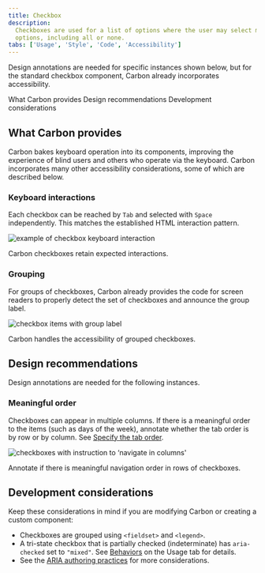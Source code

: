 ```yaml
---
title: Checkbox
description:
  Checkboxes are used for a list of options where the user may select multiple
  options, including all or none.
tabs: ['Usage', 'Style', 'Code', 'Accessibility']
---
```


<PageDescription>

Design annotations are needed for specific instances shown below, but for the
standard checkbox component, Carbon already incorporates accessibility.

</PageDescription>

<AnchorLinks>
  <AnchorLink>What Carbon provides</AnchorLink>
  <AnchorLink>Design recommendations</AnchorLink>
  <AnchorLink>Development considerations</AnchorLink>
</AnchorLinks>

## What Carbon provides

Carbon bakes keyboard operation into its components, improving the experience of
blind users and others who operate via the keyboard. Carbon incorporates many
other accessibility considerations, some of which are described below.

### Keyboard interactions

Each checkbox can be reached by `Tab` and selected with `Space` independently.
This matches the established HTML interaction pattern.

<Row>
<Column colLg={8}>

![example of checkbox keyboard interaction](images/checkbox-accessibility-1.png)

<Caption>Carbon checkboxes retain expected interactions.</Caption>

</Column>
</Row>

### Grouping

For groups of checkboxes, Carbon already provides the code for screen readers to
properly detect the set of checkboxes and announce the group label.

<Row>
<Column colLg={8}>

![checkbox items with group label](images/checkbox-accessibility-2.png)

<Caption>Carbon handles the accessibility of grouped checkboxes.</Caption>

</Column>
</Row>

## Design recommendations

Design annotations are needed for the following instances.

### Meaningful order

Checkboxes can appear in multiple columns. If there is a meaningful order to the
items (such as days of the week), annotate whether the tab order is by row or by
column. See
[Specify the tab order](https://www.ibm.com/able/toolkit/design/ux/navigation/#tab-order).

<Row>
<Column colLg={8}>

![checkboxes with instruction to ‘navigate in columns'](images/checkbox-accessibility-3.png)

<Caption>
  Annotate if there is meaningful navigation order in rows of checkboxes.
</Caption>

</Column>
</Row>

## Development considerations

Keep these considerations in mind if you are modifying Carbon or creating a
custom component:

- Checkboxes are grouped using `<fieldset>` and `<legend>`.
- A tri-state checkbox that is partially checked (indeterminate) has
  `aria-checked` set to `"mixed"`. See
  [Behaviors](https://carbondesignsystem.com/components/checkbox/usage/#behaviors)
  on the Usage tab for details.
- See the
  [ARIA authoring practices](https://www.w3.org/TR/wai-aria-practices-1.2/#checkbox)
  for more considerations.
